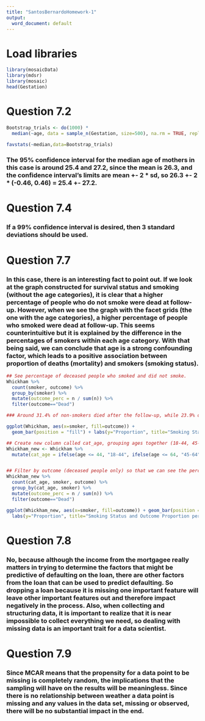 ---
title: "SantosBernardoHomework-1"
output:
  word_document: default
---
# Load libraries
```{r}
library(mosaicData)
library(mdsr)
library(mosaic)
head(Gestation)
```

# Question 7.2
```{r}
Bootstrap_trials <- do(1000) * 
  median(~age, data = sample_n(Gestation, size=500), na.rm = TRUE, replace=TRUE)

favstats(~median,data=Bootstrap_trials)
```
### The 95% confidence interval for the median age of mothers in this case is around 25.4 and 27.2, since the mean is 26.3, and the confidence interval’s limits are mean +- 2 * sd, so 26.3 +- 2 * (-0.46, 0.46) = 25.4 +- 27.2.

# Question 7.4
### If a 99% confidence interval is desired, then 3 standard deviations should be used.

# Question 7.7
### In this case, there is an interesting fact to point out. If we look at the graph constructed for survival status and smoking (without the age categories), it is clear that a higher percentage of people who do not smoke were dead at follow-up. However, when we see the graph with the facet grids (the one with the age categories), a higher percentage of people who smoked were dead at follow-up. This seems counterintuitive but it is explained by the difference in the percentages of smokers within each age category. With that being said, we can conclude that age is a strong confounding factor, which leads to a positive association between proportion of deaths (mortality) and smokers (smoking status).
```{r}
## See percentage of deceased people who smoked and did not smoke.
Whickham %>% 
  count(smoker, outcome) %>%
  group_by(smoker) %>%
  mutate(outcome_perc = n / sum(n)) %>%
  filter(outcome=="Dead")

### Around 31.4% of non-smokers died after the follow-up, while 23.9% of smokers died. 

ggplot(Whickham, aes(x=smoker, fill=outcome)) + 
  geom_bar(position = "fill") + labs(y="Proportion", title="Smoking Status and Outcome Proportion") + theme_dark()

## Create new column called cat_age, grouping ages together (18-44, 45-64, 65+).
Whickham_new <- Whickham %>% 
  mutate(cat_age = ifelse(age <= 44, "18-44", ifelse(age <= 64, "45-64", "65+")))


## Filter by outcome (deceased people only) so that we can see the percentage of the outcome per age category and smoking status.
Whickham_new %>% 
  count(cat_age, smoker, outcome) %>%
  group_by(cat_age, smoker) %>%
  mutate(outcome_perc = n / sum(n)) %>%
  filter(outcome=="Dead")

ggplot(Whickham_new, aes(x=smoker, fill=outcome)) + geom_bar(position = "fill") + 
  labs(y="Proportion", title="Smoking Status and Outcome Proportion per Age Category") + facet_grid(. ~ cat_age) + theme_dark()
```

# Question 7.8
### No, because although the income from the mortgagee really matters in trying to determine the factors that might be predictive of defaulting on the loan, there are other factors from the loan that can be used to predict defaulting. So dropping a loan because it is missing one important feature will leave other important features out and therefore impact negatively in the process. Also, when collecting and structuring data, it is important to realize that it is near impossible to collect everything we need, so dealing with missing data is an important trait for a data scientist.

# Question 7.9
### Since MCAR means that the propensity for a data point to be missing is completely random, the implications that the sampling will have on the results will be meaningless. Since there is no relationship between weather a data point is missing and any values in the data set, missing or observed, there will be no substantial impact in the end.

